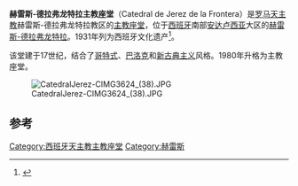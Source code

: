 {{Infobox church
| name                   = Catedral de San Salvador
| image                  = Catedral de Jerez y Torre.jpg
| caption                = 
| location               = [[赫雷斯-德拉弗龙特拉|赫雷斯-德拉弗龙特拉]]
| country                = [[西班牙|西班牙]]
| denomination           = [[罗马天主教|罗马天主教]]

http://catedraldejerez.es/
}}
'''赫雷斯-德拉弗龙特拉主教座堂'''（Catedral de Jerez de la Frontera）是[[罗马天主教|罗马天主教]]赫雷斯-德拉弗龙特拉教区的[[主教座堂|主教座堂]]，位于[[西班牙|西班牙]]南部[[安达卢西亚|安达卢西亚]]大区的[[赫雷斯-德拉弗龙特拉|赫雷斯-德拉弗龙特拉]]。1931年列为西班牙文化遗产<ref name="bic">{{Bien de Interés Cultural}}</ref>。

该堂建于17世纪，结合了[[哥特式|哥特式]]、[[巴洛克|巴洛克]]和[[新古典主义|新古典主义]]风格。1980年升格为主教座堂。

[[File:CatedralJerez-CIMG3624_(38).JPG|thumb]]

== 参考 ==
{{reflist}}
{{commons category|Catedral de Jerez de la Frontera}}

[[Category:西班牙天主教主教座堂|Category:西班牙天主教主教座堂]]
[[Category:赫雷斯|Category:赫雷斯]]
